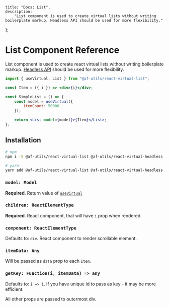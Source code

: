     title: "Docs: List",
    description:
        "List component is used to create virtual lists without writing boilerplate markup. Headless API should be used for more flexibility."
};

# List Component Reference

List component is used to create react virtual lists without writing boilerplate markup.
[Headless API](/virtual/headless) should be used for more flexibility.

```jsx
import { useVirtual, List } from "@af-utils/react-virtual-list";

const Item = ({ i }) => <div>{i}</div>;

const SimpleList = () => {
    const model = useVirtual({
        itemCount: 50000
    });

    return <List model={model}>{Item}</List>;
};
```

## Installation

```bash
# npm
npm i -S @af-utils/react-virtual-list @af-utils/react-virtual-headless use-sync-external-store

# yarn
yarn add @af-utils/react-virtual-list @af-utils/react-virtual-headless use-sync-external-store
```

### `model: Model`

**Required**. Return value of [`useVirtual`](/virtual/headless#usevirtual)

### `children: ReactElementType`

**Required**. React component, that will have `i` prop when rendered.

### `component: ReactElementType`

Defaults to: `div`. React component to render scrollable element.

### `itemData: Any`

Will be passed as `data` prop to each `Item`.

### `getKey: Function(i, itemData) => any`

Defaults to: `i => i`. If you have unique id to pass as key - it may be more efficient.

All other props are passed to outermost div.
